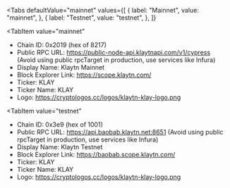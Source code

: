 
<Tabs
 defaultValue="mainnet"
  values={[
    { label: "Mainnet", value: "mainnet", },
    { label: "Testnet", value: "testnet", },
  ]}
>
<TabItem
  value="mainnet"
>

- Chain ID: 0x2019 (hex of 8217)
- Public RPC URL: https://public-node-api.klaytnapi.com/v1/cypress (Avoid using public rpcTarget in
  production, use services like Infura)
- Display Name: Klaytn Mainnet
- Block Explorer Link: https://scope.klaytn.com/
- Ticker: KLAY
- Ticker Name: KLAY
- Logo: https://cryptologos.cc/logos/klaytn-klay-logo.png

</TabItem>

<TabItem
  value="testnet"
>

- Chain ID: 0x3e9 (hex of 1001)
- Public RPC URL: https://api.baobab.klaytn.net:8651 (Avoid using public rpcTarget in production,
  use services like Infura)
- Display Name: Klaytn Testnet
- Block Explorer Link: https://baobab.scope.klaytn.com/
- Ticker: KLAY
- Ticker Name: KLAY
- Logo: https://cryptologos.cc/logos/klaytn-klay-logo.png

</TabItem>
</Tabs>
